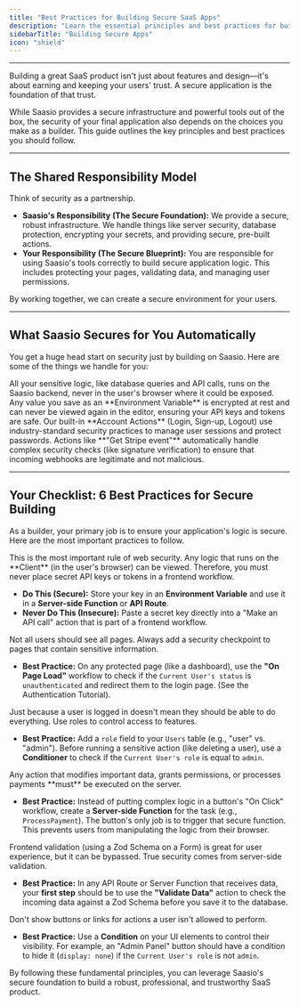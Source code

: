 ```yaml
---
title: "Best Practices for Building Secure SaaS Apps"
description: "Learn the essential principles and best practices for building a secure and trustworthy SaaS application on the Saasio platform."
sidebarTitle: "Building Secure Apps"
icon: "shield"
---
```


---

Building a great SaaS product isn't just about features and design—it's about earning and keeping your users' trust. A secure application is the foundation of that trust.

While Saasio provides a secure infrastructure and powerful tools out of the box, the security of your final application also depends on the choices you make as a builder. This guide outlines the key principles and best practices you should follow.

---

## The Shared Responsibility Model

Think of security as a partnership.

- **Saasio's Responsibility (The Secure Foundation):** We provide a secure, robust infrastructure. We handle things like server security, database protection, encrypting your secrets, and providing secure, pre-built actions.
- **Your Responsibility (The Secure Blueprint):** You are responsible for using Saasio's tools correctly to build secure application logic. This includes protecting your pages, validating data, and managing user permissions.

By working together, we can create a secure environment for your users.

---

## What Saasio Secures for You Automatically

You get a huge head start on security just by building on Saasio. Here are some of the things we handle for you:

<CardGroup cols={2}>
  <Card title="Secure Backend" icon="server">
    All your sensitive logic, like database queries and API calls, runs on the
    Saasio backend, never in the user's browser where it could be exposed.
  </Card>
  <Card title="Encrypted Secrets" icon="key">
    Any value you save as an **Environment Variable** is encrypted at rest and
    can never be viewed again in the editor, ensuring your API keys and tokens
    are safe.
  </Card>
  <Card title="Secure Authentication" icon="user-shield">
    Our built-in **Account Actions** (Login, Sign-up, Logout) use
    industry-standard security practices to manage user sessions and protect
    passwords.
  </Card>
  <Card title="Webhook Verification" icon="shield-check">
    Actions like **"Get Stripe event"** automatically handle complex security
    checks (like signature verification) to ensure that incoming webhooks are
    legitimate and not malicious.
  </Card>
</CardGroup>

---

## Your Checklist: 6 Best Practices for Secure Building

As a builder, your primary job is to ensure your application's logic is secure. Here are the most important practices to follow.

<AccordionGroup>
<Accordion title="1. Never, Ever Expose Secrets on the Frontend" icon="eye-slash">
  This is the most important rule of web security. Any logic that runs on the **Client** (in the user's browser) can be viewed. Therefore, you must never place secret API keys or tokens in a frontend workflow.

- **Do This (Secure):** Store your key in an **Environment Variable** and use it in a **Server-side Function** or **API Route**.
- **Never Do This (Insecure):** Paste a secret key directly into a "Make an API call" action that is part of a frontend workflow.

</Accordion>

<Accordion title="2. Protect Your Pages and Data" icon="lock">
  Not all users should see all pages. Always add a security checkpoint to pages that contain sensitive information.

- **Best Practice:** On any protected page (like a dashboard), use the **"On Page Load"** workflow to check if the `Current User's status` is `unauthenticated` and redirect them to the login page. (See the Authentication Tutorial).

</Accordion>

<Accordion title="3. Implement Role-Based Access Control (RBAC)" icon="user-lock">
  Just because a user is logged in doesn't mean they should be able to do everything. Use roles to control access to features.

- **Best Practice:** Add a `role` field to your `Users` table (e.g., "user" vs. "admin"). Before running a sensitive action (like deleting a user), use a **Conditioner** to check if the `Current User's role` is equal to `admin`.

</Accordion>

<Accordion title="4. Use Server-Side Logic for Sensitive Actions" icon="server">
  Any action that modifies important data, grants permissions, or processes payments **must** be executed on the server.

- **Best Practice:** Instead of putting complex logic in a button's "On Click" workflow, create a **Server-side Function** for the task (e.g., `ProcessPayment`). The button's only job is to trigger that secure function. This prevents users from manipulating the logic from their browser.

</Accordion>

<Accordion title="5. Validate All Data on the Server" icon="clipboard-check">
  Frontend validation (using a Zod Schema on a Form) is great for user experience, but it can be bypassed. True security comes from server-side validation.

- **Best Practice:** In any API Route or Server Function that receives data, your **first step** should be to use the **"Validate Data"** action to check the incoming data against a Zod Schema before you save it to the database.

</Accordion>

<Accordion title="6. Conditionally Render Sensitive UI Elements" icon="eye">
  Don't show buttons or links for actions a user isn't allowed to perform.

- **Best Practice:** Use a **Condition** on your UI elements to control their visibility. For example, an "Admin Panel" button should have a condition to hide it (`display: none`) if the `Current User's role` is not `admin`.

</Accordion>
  </AccordionGroup>

By following these fundamental principles, you can leverage Saasio's secure foundation to build a robust, professional, and trustworthy SaaS product.
